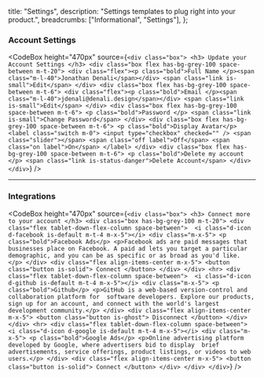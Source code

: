 
  title: "Settings",
  description:
    "Settings templates to plug right into your product.",
  breadcrumbs: ["Informational", "Settings"],
};

### Account Settings

<CodeBox
  height="470px"
  source={`
    <div class="box">
        <h3> Update your Account Settings </h3>
        <div class="box flex has-bg-grey-100 space-between m-t-20">
          <div class="flex"><p class="bold">Full Name </p><span class="m-l-40">Jonathan Denali</span></div>
          <span class="link is-small">Edit</span>
        </div>
        <div class="box flex has-bg-grey-100 space-between m-t-6">
          <div class="flex"><p class="bold">Email </p><span class="m-l-40">jdenali@denali.design</span></div>
          <span class="link is-small">Edit</span>
        </div>
        <div class="box flex has-bg-grey-100 space-between m-t-6">
          <p class="bold">Password </p>
          <span class="link is-small">Change Password</span>
        </div>
        <div class="box flex has-bg-grey-100 space-between m-t-6">
          <p class="bold">Display Avatar</p>
          <label class="switch m-0">
            <input type="checkbox" checked="" />
            <span class="slider"></span>
            <span class="off label">Off</span>
            <span class="on label">On</span>
          </label>
        </div>
        <div class="box flex has-bg-grey-100 space-between m-t-6">
          <p class="bold">Delete my account </p>
          <span class="link is-status-danger">Delete Account</span>
        </div>
    </div>
  `}
/>

---

### Integrations

<CodeBox
  height="470px"
  source={`
    <div class="box">
        <h3> Connect more to your account </h3>
        <div class="box has-bg-grey-100 m-t-20">
          <div class="flex tablet-down-flex-column space-between"> 
            <i class="d-icon d-facebook is-default m-t-4 m-x-5"></i>
            <div class="m-x-5">
              <p class="bold">Facebook Ads</p>
              <p>Facebook ads are paid messages that businesses place on Facebook. A paid ad lets
               you target a particular demographic, and you can be as specific or as broad as you'd like. </p>
            </div>
            <div class="flex align-items-center m-x-5">
                <button class="button is-solid"> Connect </button>
            </div>
          </div>
          <hr>
          <div class="flex tablet-down-flex-column space-between"> 
            <i class="d-icon d-github is-default m-t-4 m-x-5"></i>
            <div class="m-x-5">
              <p class="bold">Github</p>
              <p>GitHub is a web-based version-control and collaboration platform for 
               software developers. Explore our products, sign up for an account, and connect with the world's largest development community.</p>
            </div>
            <div class="flex align-items-center m-x-5">
                <button class="button is-ghost"> Disconnect </button>
            </div>
          </div>
          <hr>
          <div class="flex tablet-down-flex-column space-between"> 
            <i class="d-icon d-google is-default m-t-4 m-x-5"></i>
            <div class="m-x-5">
              <p class="bold">Google Ads</p>
              <p>Online advertising platform developed by Google, where advertisers bid to display 
               brief advertisements, service offerings, product listings, or videos to web users.</p>
            </div>
            <div class="flex align-items-center m-x-5">
                <button class="button is-solid"> Connect </button>
            </div>
          </div>
    </div>
  `}
/>

